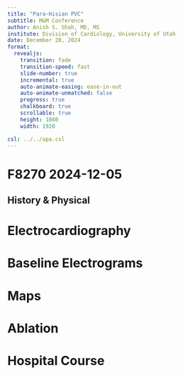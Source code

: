```yaml
---
title: "Para-Hisian PVC"
subtitle: M&M Conference
author: Anish S. Shah, MD, MS
institute: Division of Cardiology, University of Utah
date: December 20, 2024
format:
  revealjs:
    transition: fade
    transition-speed: fast
    slide-number: true
    incremental: true
    auto-animate-easing: ease-in-out
    auto-animate-unmatched: false
    progress: true
    chalkboard: true
    scrollable: true
    height: 1080
    width: 1920

csl: ../../apa.csl
---
```


# F8270 2024-12-05

## History & Physical

# Electrocardiography {background-color='{{< brand color primary >}}'}

## {background-image="ecg-pvc-morphology.png" background-size="contain"}
## {background-image="ecg-12-lead-bigeminy.png" background-size="contain"}

# Baseline Electrograms {background-color='{{< brand color primary >}}'}

## {background-image="baseline-cs-far-field-pvc-earliest-proximally.png" background-size="contain"}
## {background-image="baseline-grid-catheter-early-to-pvc.png" background-size="contain"}
## {background-image="baseline-pacing-with-ablator.png" background-size="contain"}

# Maps {background-color='{{< brand color primary >}}'}

## {background-image="map-starting-with-grid.jpg" background-size="contain"}
## {background-image="map-grid-earliest-point.jpg" background-size="contain"}
## {background-image="map-bracketed.jpg" background-size="contain"}
## {background-image="map-ablation-location.jpg" background-size="contain"}
## {background-image="map-ablation-lesion-cloud.jpg" background-size="contain"}
## {background-image="map-heart-block.jpg" background-size="contain"}
## {background-image="map-final-lesions-60-ms-pre.jpg" background-size="contain"}
## {background-image="map-review-lesion-locations.jpg" background-size="contain"}

# Ablation {background-color='{{< brand color primary >}}'}

## {background-image="abl-50-sweep-a-no-v.png" background-size="contain"}
## {background-image="abl-back-on-after-av-recovery.png" background-size="contain"}
## {background-image="abl-final-5-sec.png" background-size="contain"}
## {background-image="abl-last-maybe-his-arrow.png" background-size="contain"}
## {background-image="abl-off-after-a-no-v-again.png" background-size="contain"}
## {background-image="abl-slow-junctionals.png" background-size="contain"}
## {background-image="abl-transition-to-vpacing-in-between-ablations.png" background-size="contain"}

# Hospital Course
